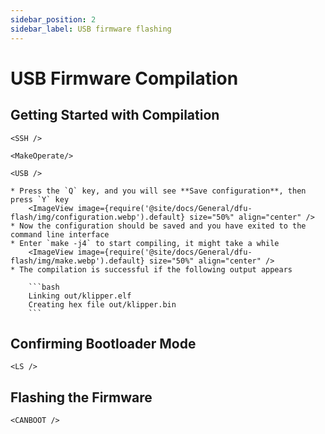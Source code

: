 ```yaml
---
sidebar_position: 2
sidebar_label: USB firmware flashing
---
```






# USB Firmware Compilation


## Getting Started with Compilation

    <SSH />

    <MakeOperate/>

    <USB />

    * Press the `Q` key, and you will see **Save configuration**, then press `Y` key
        <ImageView image={require('@site/docs/General/dfu-flash/img/configuration.webp').default} size="50%" align="center" />
    * Now the configuration should be saved and you have exited to the command line interface
    * Enter `make -j4` to start compiling, it might take a while
        <ImageView image={require('@site/docs/General/dfu-flash/img/make.webp').default} size="50%" align="center" />
    * The compilation is successful if the following output appears

        ```bash
        Linking out/klipper.elf
        Creating hex file out/klipper.bin
        ```

## Confirming Bootloader Mode

    <LS />

## Flashing the Firmware
    
    <CANBOOT />
